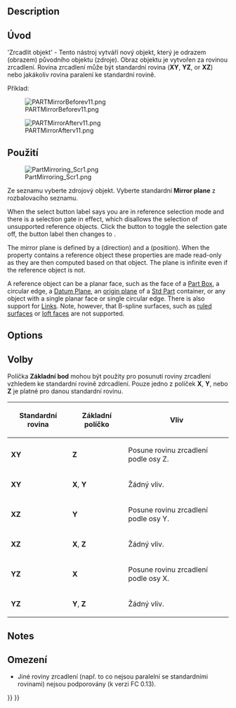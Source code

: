 <languages/>

{{Docnav
|[[Part_Revolve|Revolve]]
|[[Part_Scale|Scale]]
|[[Part_Workbench|Part]]
|IconL=Part_Revolve.svg
|IconR=Part_Scale.svg
|IconC=Workbench_Part.svg
}}

<div class="mw-translate-fuzzy">
{{GuiCommand/cs|Name=Part Mirror|Name/cs=Díl Zrcadlení|MenuLocation=Díl -> Zrcadlení|Workbenches=[[Part_Workbench/cs|Díl]], Kompletace|SeeAlso=}}
</div>

==Description== 

<div class="mw-translate-fuzzy">
==Úvod==
'Zrcadlit objekt' - Tento nástroj vytváří nový objekt, který je odrazem (obrazem) původního objektu (zdroje). Obraz objektu je vytvořen za rovinou zrcadlení. Rovina zrcadlení může být standardní rovina ('''XY''', '''YZ''', or '''XZ''') nebo jakákoliv rovina paralení ke standardní rovině.
</div>

Příklad:

[[Image:PARTMirrorBeforev11.png]]

{{Caption|Before}}

[[Image:PARTMirrorAfterv11.png]]

{{Caption|After mirrored through YZ plane}}

<span id="Usage"></span>
==Použití==

[[Image:PartMirroring_Scr1.png]]

<div class="mw-translate-fuzzy">
Ze seznamu vyberte zdrojový objekt.
Vyberte standardní '''Mirror plane''' z rozbalovacího seznamu.
</div>

When the select button label says {{Button|Selecting}} you are in reference selection mode and there is a selection gate in effect, which disallows the selection of unsupported reference objects. Click the button to toggle the selection gate off, the button label then changes to {{Button|Select reference}}.

The mirror plane is defined by a {{PropertyData|Normal}} (direction) and a {{PropertyData|Base}} (position). When the {{PropertyData|Mirror Plane}} property contains a reference object these properties are made read-only as they are then computed based on that object. The plane is infinite even if the reference object is not.

A reference object can be a planar face, such as the face of a [[Part_Box|Part Box]], a circular edge, a [[PartDesign_Plane|Datum Plane]], an [[App_OriginGroupExtension|origin plane]] of a [[Std_Part|Std Part]] container, or any object with a single planar face or single circular edge. There is also support for [[App_Link|Links]]. Note, however, that B-spline surfaces, such as [[Part_RuledSurface|ruled surfaces]] or [[Part_Loft|loft faces]] are not supported.

==Options== 

<div class="mw-translate-fuzzy">
==Volby==
Políčka '''Základní bod''' mohou být použity pro posunutí roviny zrcadlení vzhledem ke standardní rovině zdrcadlení. Pouze jedno z políček '''X''', '''Y''', nebo '''Z''' je platné pro danou standardní rovinu.
</div>

<div class="mw-translate-fuzzy">
{| class="wikitable" border="1"
!Standardní rovina!!Základní políčko!!Vliv
|- align="center" 
|'''XY'''||'''Z'''|| align="left" |Posune rovinu zrcadlení podle osy Z.
|- align="center"
|'''XY'''||'''X''', '''Y'''|| align="left" |Žádný vliv.
|- align="center"
|'''XZ'''||'''Y'''|| align="left" |Posune rovinu zrcadlení podle osy Y.
|- align="center"
|'''XZ'''||'''X''', '''Z'''|| align="left" |Žádný vliv.
|- align="center"
|'''YZ'''||'''X'''|| align="left" |Posune rovinu zrcadlení podle osy X.
|- align="center"
|'''YZ'''||'''Y''', '''Z'''|| align="left" |Žádný vliv.
|}
</div>

==Notes==

<div class="mw-translate-fuzzy">
==Omezení==
* Jiné roviny zrcadlení (např. to co nejsou paralelní se standardními rovinami) nejsou podporovány (k verzi FC 0.13).
</div>


{{Docnav
|[[Part_Revolve|Revolve]]
|[[Part_Scale|Scale]]
|[[Part_Workbench|Part]]
|IconL=Part_Revolve.svg
|IconR=Part_Scale.svg
|IconC=Workbench_Part.svg
}}

{{Part Tools navi{{#translation:}}}}
{{Userdocnavi{{#translation:}}}}